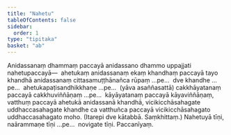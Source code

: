 ```yaml
---
title: "Nahetu"
tableOfContents: false
sidebar:
  order: 1
type: "tipitaka"
basket: "ab"
---
```



<DynamicBreadcrumb />

<Division number="29">

<Paragraph number="602">
Anidassanaṃ dhammaṃ paccayā anidassano dhammo uppajjati nahetupaccayā—  ahetukaṃ anidassanaṃ ekaṃ khandhaṃ paccayā tayo khandhā anidassanaṃ cittasamuṭṭhānañca rūpaṃ …pe…  dve khandhe …pe…  ahetukapaṭisandhikkhaṇe …pe…  (yāva asaññasattā) cakkhāyatanaṃ paccayā cakkhuviññāṇaṃ …pe…  kāyāyatanaṃ paccayā kāyaviññāṇaṃ, vatthuṃ paccayā ahetukā anidassanā khandhā, vicikicchāsahagate uddhaccasahagate khandhe ca vatthuñca paccayā vicikicchāsahagato uddhaccasahagato moho. (Itarepi dve kātabbā. Saṃkhittaṃ.)
</Paragraph>

</Division>
<Division number="30">

<Paragraph number="603">
Nahetuyā tīṇi, naārammaṇe tīṇi …pe…  novigate tīṇi.

</Paragraph>
</Division>

<Paragraph number="604" type="center">
Paccanīyaṃ.
</Paragraph>